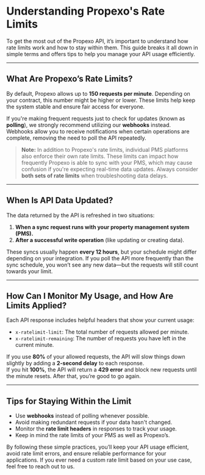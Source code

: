 # Understanding Propexo's Rate Limits

To get the most out of the Propexo API, it’s important to understand how rate limits work and how to stay within them. This guide breaks it all down in simple terms and offers tips to help you manage your API usage efficiently.

---

## What Are Propexo’s Rate Limits?

By default, Propexo allows up to **150 requests per minute**. Depending on your contract, this number might be higher or lower. These limits help keep the system stable and ensure fair access for everyone.

If you're making frequent requests just to check for updates (known as **polling**), we strongly recommend utilizing our **webhooks** instead. Webhooks allow you to receive notifications when certain operations are complete, removing the need to poll the API repeatedly.

> **Note:** In addition to Propexo's rate limits, individual PMS platforms also enforce their own rate limits. These limits can impact how frequently Propexo is able to sync with your PMS, which may cause confusion if you're expecting real-time data updates. Always consider **both sets of rate limits** when troubleshooting data delays.

---

## When Is API Data Updated?

The data returned by the API is refreshed in two situations:

1. **When a sync request runs with your property management system (PMS).**
2. **After a successful write operation** (like updating or creating data).

These syncs usually happen **every 12 hours**, but your schedule might differ depending on your integration. If you poll the API more frequently than the sync schedule, you won’t see any new data—but the requests will still count towards your limit.

---

## How Can I Monitor My Usage, and How Are Limits Applied?

Each API response includes helpful headers that show your current usage:

- `x-ratelimit-limit`: The total number of requests allowed per minute.
- `x-ratelimit-remaining`: The number of requests you have left in the current minute.

If you use **80%** of your allowed requests, the API will slow things down slightly by adding a **2-second delay** to each response.  
If you hit **100%**, the API will return a **429 error** and block new requests until the minute resets. After that, you’re good to go again.

---

## Tips for Staying Within the Limit

- Use **webhooks** instead of polling whenever possible.
- Avoid making redundant requests if your data hasn't changed.
- Monitor the **rate limit headers** in responses to track your usage.
- Keep in mind the rate limits of your PMS as well as Propexo’s.

By following these simple practices, you’ll keep your API usage efficient, avoid rate limit errors, and ensure reliable performance for your applications. If you ever need a custom rate limit based on your use case, feel free to reach out to us.

